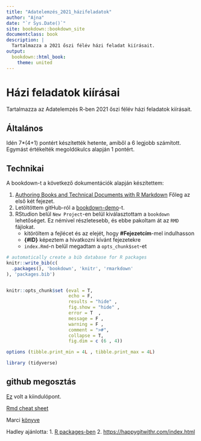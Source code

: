 ```yaml
--- 
title: "Adatelemzés_2021_házifeladatok"
author: "Ajna"
date: "`r Sys.Date()`"
site: bookdown::bookdown_site
documentclass: book
description: |
  Tartalmazza a 2021 őszi félév házi feladat kiírásait.
output:
  bookdown::html_book:
    theme: united
---
```


# Házi feladatok kiírásai

Tartalmazza az Adatelemzés R-ben 2021 őszi félév házi feladatok kiírásait.

## Általános

Idén 7*(4+1) pontért készítették hetente, amiből a 6 legjobb számított. Egymást értékelték megoldókulcs alapján 1 pontért.

## Technikai

A bookdown-t a következő dokumentációk alapján készítettem:  

1. [Authoring Books and Technical Documents with R Markdown](https://bookdown.org/yihui/bookdown/) Főleg az első két fejezet. 
2. Letöltöttem gitHub-ról a [bookdown-demo](https://bookdown.org/yihui/bookdown/get-started.html)-t.  
3. RStudion belül `New Project`-en belül kiválasztottam a `bookdown` lehetőséget. Ez némivel részletesebb, és ebbe pakoltam át az `RMD` fájlokat.  
    - kitöröltem a fejlécet és az elejét, hogy **#Fejezetcím**-mel indulhasson 
    - **{#ID}** képeztem a hivatkozni kívánt fejezetekre 
    - `index.Rmd`-n belül megadtam a `opts_chunk$set`-et 

```r
# automatically create a bib database for R packages
knitr::write_bib(c(
  .packages(), 'bookdown', 'knitr', 'rmarkdown'
), 'packages.bib')


knitr::opts_chunk$set (eval = T,
                       echo = F,
                       results = "hide" ,
                       fig.show = "hide" ,
                       error = T  ,
                       message = F ,
                       warning = F ,
                       comment = ">#",
                       collapse = T,
                       fig.dim = c (6 , 4))

options (tibble.print_min = 4L , tibble.print_max = 4L)

library (tidyverse)

```


  
## github megosztás

[Ez](https://bookdown.org/yihui/bookdown/github.html) volt a kiindulópont.

[Rmd cheat sheet](file:///C:/Users/Ajna/Downloads/rmarkdown%20(1).pdf)

Marci [könyve](https://marcellgranat.github.io/Data-Analysis/seminar1.html#layout)

Hadley ajánlotta: 
1. [R packages-ben](https://r-pkgs.org/git.html)
2. <https://happygitwithr.com/index.html>
